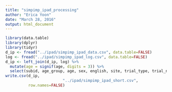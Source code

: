 ```yaml
---
title: "simpimp_ipad_processing"
author: "Erica Yoon"
date: "March 28, 2016"
output: html_document
---
```


```r
library(data.table)
library(dplyr)
library(tidyr)
d_ip <- fread("../ipad/simpimp_ipad_data.csv", data.table=FALSE)
log <- fread("../ipad/simpimp_ipad_log.csv", data.table=FALSE)
d_ip <- left_join(d_ip, log) %>%
  mutate(age = signif(age, digits = 3)) %>%
  select(subid,	age_group, age, sex, english, site,	trial_type, trial_num,	item_num,	correct, rt)
write.csv(d_ip,
                         "../ipad/simpimp_ipad_short.csv",
          row.names=FALSE) 
```